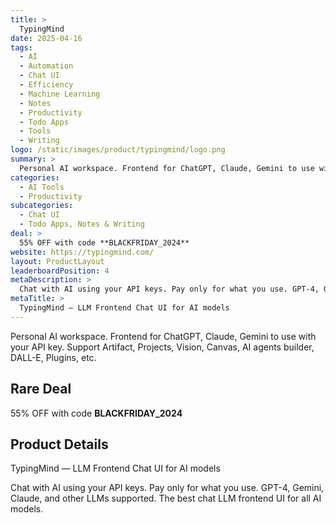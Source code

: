 ```yaml
---
title: >
  TypingMind
date: 2025-04-16
tags:
  - AI
  - Automation
  - Chat UI
  - Efficiency
  - Machine Learning
  - Notes
  - Productivity
  - Todo Apps
  - Tools
  - Writing
logo: /static/images/product/typingmind/logo.png
summary: >
  Personal AI workspace. Frontend for ChatGPT, Claude, Gemini to use with your API key. Support Artifact, Projects, Vision, Canvas, AI agents builder, DALL-E, Plugins, etc.
categories:
  - AI Tools
  - Productivity
subcategories:
  - Chat UI
  - Todo Apps, Notes & Writing
deal: >
  55% OFF with code **BLACKFRIDAY_2024**
website: https://typingmind.com/
layout: ProductLayout
leaderboardPosition: 4
metaDescription: >
  Chat with AI using your API keys. Pay only for what you use. GPT-4, Gemini, Claude, and other LLMs supported. The best chat LLM frontend UI for all AI models.
metaTitle: >
  TypingMind — LLM Frontend Chat UI for AI models
---
```

Personal AI workspace. Frontend for ChatGPT, Claude, Gemini to use with your API key. Support Artifact, Projects, Vision, Canvas, AI agents builder, DALL-E, Plugins, etc.

## Rare Deal

55% OFF with code **BLACKFRIDAY_2024**

## Product Details

TypingMind — LLM Frontend Chat UI for AI models

Chat with AI using your API keys. Pay only for what you use. GPT-4, Gemini, Claude, and other LLMs supported. The best chat LLM frontend UI for all AI models.

